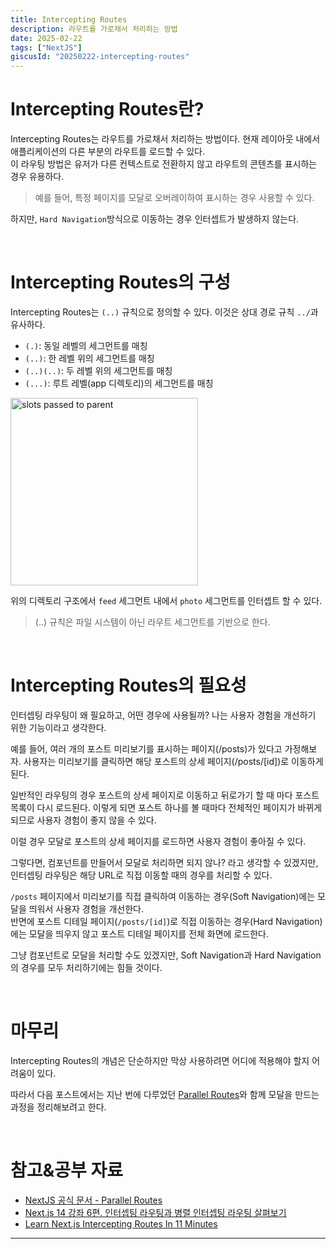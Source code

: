 ```yaml
---
title: Intercepting Routes
description: 라우트를 가로채서 처리하는 방법
date: 2025-02-22
tags: ["NextJS"]
giscusId: "20250222-intercepting-routes"
---
```


# Intercepting Routes란?

Intercepting Routes는 라우트를 가로채서 처리하는 방법이다. 현재 레이아웃 내에서 애플리케이션의 다른 부분의 라우트를 로드할 수 있다.  
이 라우팅 방법은 유저가 다른 컨텍스트로 전환하지 않고 라우트의 콘텐츠를 표시하는 경우 유용하다.

> 예를 들어, 특정 페이지를 모달로 오버레이하여 표시하는 경우 사용할 수 있다.

하지만, `Hard Navigation`방식으로 이동하는 경우 인터셉트가 발생하지 않는다.

<br />

# Intercepting Routes의 구성

Intercepting Routes는 `(..)` 규칙으로 정의할 수 있다. 이것은 상대 경로 규칙 `../`과 유사하다.

- `(.)`: 동일 레벨의 세그먼트를 매칭
- `(..)`: 한 레벨 위의 세그먼트를 매칭
- `(..)(..)`: 두 레벨 위의 세그먼트를 매칭
- `(...)`: 루트 레벨(app 디렉토리)의 세그먼트를 매칭

<Image
  src="https://github.com/user-attachments/assets/23440e2d-b61e-44ab-a30f-7b19784abf80"
  alt="slots passed to parent"
  height="300px"
  priority={true}
/>

위의 디렉토리 구조에서 `feed` 세그먼트 내에서 `photo` 세그먼트를 인터셉트 할 수 있다.

> (..) 규칙은 파일 시스템이 아닌 라우트 세그먼트를 기반으로 한다.

<br />

# Intercepting Routes의 필요성

인터셉팅 라우팅이 왜 필요하고, 어떤 경우에 사용될까? 나는 사용자 경험을 개선하기 위한 기능이라고 생각한다.

예를 들어, 여러 개의 포스트 미리보기를 표시하는 페이지(/posts)가 있다고 가정해보자. 사용자는 미리보기를 클릭하면 해당 포스트의 상세 페이지(/posts/[id])로 이동하게 된다.

일반적인 라우팅의 경우 포스트의 상세 페이지로 이동하고 뒤로가기 할 때 마다 포스트 목록이 다시 로드된다. 이렇게 되면 포스트 하나를 볼 때마다 전체적인 페이지가 바뀌게 되므로 사용자 경험이 좋지 않을 수 있다.

이럴 경우 모달로 포스트의 상세 페이지를 로드하면 사용자 경험이 좋아질 수 있다.

그렇다면, 컴포넌트를 만들어서 모달로 처리하면 되지 않나? 라고 생각할 수 있겠지만, 인터셉팅 라우팅은 해당 URL로 직접 이동할 때의 경우를 처리할 수 있다.

`/posts` 페이지에서 미리보기를 직접 클릭하여 이동하는 경우(Soft Navigation)에는 모달을 띄워서 사용자 경험을 개선한다.  
반면에 포스트 디테일 페이지(`/posts/[id]`)로 직접 이동하는 경우(Hard Navigation)에는 모달을 띄우지 않고 포스트 디테일 페이지를 전체 화면에 로드한다.

그냥 컴포넌트로 모달을 처리할 수도 있겠지만, Soft Navigation과 Hard Navigation의 경우를 모두 처리하기에는 힘들 것이다.

<br />

# 마무리

Intercepting Routes의 개념은 단순하지만 막상 사용하려면 어디에 적용해야 할지 어려움이 있다.

따라서 다음 포스트에서는 지난 번에 다루었던 [Parallel Routes](https://www.ice28.dev/posts/parallel-routes)와 함께 모달을 만드는 과정을 정리해보려고 한다.

<br />

# 참고&공부 자료

- [NextJS 공식 문서 - Parallel Routes](https://nextjs.org/docs/app/building-your-application/routing/intercepting-routes)
- [Next.js 14 강좌 6편. 인터셉팅 라우팅과 병렬 인터셉팅 라우팅 살펴보기](https://mycodings.fly.dev/blog/2024-05-04-nextjs-14-tutorial-6-intercepting-routes-and-parallel-intercepting-routes#nextjs-14-%EA%B0%95%EC%A2%8C-6%ED%8E%B8-%EC%9D%B8%ED%84%B0%EC%85%89%ED%8C%85-%EB%9D%BC%EC%9A%B0%ED%8C%85intercepting-routes%EA%B3%BC-%EB%B3%91%EB%A0%AC-%EC%9D%B8%ED%84%B0%EC%85%89%ED%8C%85-%EB%9D%BC%EC%9A%B0%ED%8C%85parallel-intercepting-routes-%EC%82%B4%ED%8E%B4%EB%B3%B4%EA%B8%B0)
- [Learn Next.js Intercepting Routes In 11 Minutes](https://youtu.be/zDZBKEvU8b0?si=2dWiqzQ3KFH8AcqZ)

---
